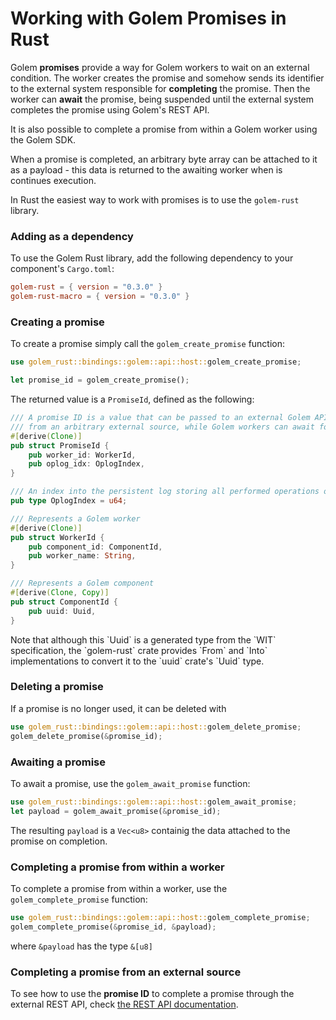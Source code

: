 
# Working with Golem Promises in Rust

Golem **promises** provide a way for Golem workers to wait on an external condition. The worker creates the promise and somehow sends its identifier to the external system responsible for **completing** the promise. Then the worker can **await** the promise, being suspended until the external system completes the promise using Golem's REST API.

It is also possible to complete a promise from within a Golem worker using the Golem SDK.

When a promise is completed, an arbitrary byte array can be attached to it as a payload - this data is returned to the awaiting worker when is continues execution.

In Rust the easiest way to work with promises is to use the `golem-rust` library.

### Adding as a dependency

To use the Golem Rust library, add the following dependency to your component's `Cargo.toml`:

```toml
golem-rust = { version = "0.3.0" }
golem-rust-macro = { version = "0.3.0" }
```

### Creating a promise

To create a promise simply call the `golem_create_promise` function:

```rust
use golem_rust::bindings::golem::api::host::golem_create_promise;

let promise_id = golem_create_promise();
```

The returned value is a `PromiseId`, defined as the following:

```rust
/// A promise ID is a value that can be passed to an external Golem API to complete that promise
/// from an arbitrary external source, while Golem workers can await for this completion.
#[derive(Clone)]
pub struct PromiseId {
    pub worker_id: WorkerId,
    pub oplog_idx: OplogIndex,
}

/// An index into the persistent log storing all performed operations of a worker
pub type OplogIndex = u64;

/// Represents a Golem worker
#[derive(Clone)]
pub struct WorkerId {
    pub component_id: ComponentId,
    pub worker_name: String,
}

/// Represents a Golem component
#[derive(Clone, Copy)]
pub struct ComponentId {
    pub uuid: Uuid,
}
```

<Callout type="info">
  Note that although this `Uuid` is a generated type from the `WIT` specification, the `golem-rust`
  crate provides `From` and `Into` implementations to convert it to the `uuid` crate's `Uuid` type.
</Callout>

### Deleting a promise

If a promise is no longer used, it can be deleted with

```rust
use golem_rust::bindings::golem::api::host::golem_delete_promise;
golem_delete_promise(&promise_id);
```

### Awaiting a promise

To await a promise, use the `golem_await_promise` function:

```rust
use golem_rust::bindings::golem::api::host::golem_await_promise;
let payload = golem_await_promise(&promise_id);
```

The resulting `payload` is a `Vec<u8>` containig the data attached to the promise on completion.

### Completing a promise from within a worker

To complete a promise from within a worker, use the `golem_complete_promise` function:

```rust
use golem_rust::bindings::golem::api::host::golem_complete_promise;
golem_complete_promise(&promise_id, &payload);
```

where `&payload` has the type `&[u8]`

### Completing a promise from an external source

To see how to use the **promise ID** to complete a promise through the external REST API, check [the REST API documentation](/docs/rest-api).
